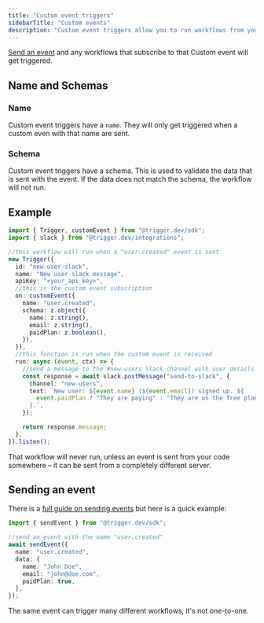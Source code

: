 ```yaml
---
title: "Custom event triggers"
sidebarTitle: "Custom events"
description: "Custom event triggers allow you to run workflows from your own code (or your other workflows)"
---
```


[Send an event](/functions/send-event) and any workflows that subscribe to that Custom event will get triggered.

## Name and Schemas

### Name

Custom event triggers have a `name`. They will only get triggered when a custom even with that name are sent.

### Schema

Custom event triggers have a schema. This is used to validate the data that is sent with the event. If the data does not match the schema, the workflow will not run.

## Example

```ts
import { Trigger, customEvent } from "@trigger.dev/sdk";
import { slack } from "@trigger.dev/integrations";

//this workflow will run when a "user.created" event is sent
new Trigger({
  id: "new-user-slack",
  name: "New user slack message",
  apiKey: "<your_api_key>",
  //this is the custom event subscription
  on: customEvent({
    name: "user.created",
    schema: z.object({
      name: z.string(),
      email: z.string(),
      paidPlan: z.boolean(),
    }),
  }),
  //this function is run when the custom event is received
  run: async (event, ctx) => {
    //send a message to the #new-users Slack channel with user details
    const response = await slack.postMessage("send-to-slack", {
      channel: "new-users",
      text: `New user: ${event.name} (${event.email}) signed up. ${
        event.paidPlan ? "They are paying" : "They are on the free plan"
      }.`,
    });

    return response.message;
  },
}).listen();
```

That workflow will never run, unless an event is sent from your code somewhere – it can be sent from a completely different server.

## Sending an event

There is a [full guide on sending events](/functions/send-event) but here is a quick example:

```ts
import { sendEvent } from "@trigger.dev/sdk";

//send an event with the name "user.created"
await sendEvent({
  name: "user.created",
  data: {
    name: "John Doe",
    email: "john@doe.com",
    paidPlan: true,
  },
});
```

<Note>
  The same event can trigger many different workflows, it's not one-to-one.
</Note>
